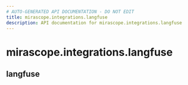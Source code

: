 ```yaml
---
# AUTO-GENERATED API DOCUMENTATION - DO NOT EDIT
title: mirascope.integrations.langfuse
description: API documentation for mirascope.integrations.langfuse
---
```


# mirascope.integrations.langfuse

## <ApiType type="Module" module="mirascope.integrations.langfuse" path="integrations/langfuse" symbolName="langfuse" /> langfuse


